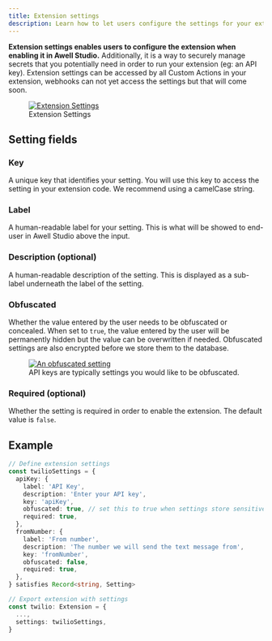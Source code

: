 ```yaml
---
title: Extension settings
description: Learn how to let users configure the settings for your extension
---
```


**Extension settings enables users to configure the extension when enabling it in Awell Studio.** Additionally, it is a way to securely manage secrets that you potentially need in order to run your extension (eg: an API key). Extension settings can be accessed by all Custom Actions in your extension, webhooks can not yet access the settings but that will come soon.

<figure className="w-full flex flex-col justify-center text-center relative">
  <div className="bg-white w-full sm:w-8/12 dark:sm:w-9/12 mx-auto rounded-md dark:p-12 mx-auto">
    <a
      href="https://res.cloudinary.com/da7x4rzl4/image/upload/v1678793819/Developer%20portal/ExtensionSettings.png"
      target="_blank"
      title="Extension Settings"
    >
      <img
        src="https://res.cloudinary.com/da7x4rzl4/image/upload/v1678793819/Developer%20portal/ExtensionSettings.png"
        alt="Extension Settings"
      />
    </a>
  </div>
  <figcaption className="dark:text-slate-400 pt-4">
    Extension Settings
  </figcaption>
</figure>

## Setting fields

### Key

A unique key that identifies your setting. You will use this key to access the setting in your extension code. We recommend using a camelCase string.

### Label

A human-readable label for your setting. This is what will be showed to end-user in Awell Studio above the input.

### Description (optional)

A human-readable description of the setting. This is displayed as a sub-label underneath the label of the setting.

### Obfuscated

Whether the value entered by the user needs to be obfuscated or concealed. When set to `true`, the value entered by the user will be permanently hidden but the value can be overwritten if needed. Obfuscated settings are also encrypted before we store them to the database.

<figure className="w-full flex flex-col justify-center text-center relative">
  <div className="">
    <a
      href="https://res.cloudinary.com/da7x4rzl4/image/upload/v1678352315/Developer%20portal/obfuscated_setting.png"
      target="_blank"
      title="An obfuscated setting"
    >
      <img
        src="https://res.cloudinary.com/da7x4rzl4/image/upload/v1678352315/Developer%20portal/obfuscated_setting.png"
        alt="An obfuscated setting"
        className="w-full sm:w-9/12 mx-auto rounded-md"
      />
    </a>
  </div>
  <figcaption className="dark:text-slate-400 pt-2">
    API keys are typically settings you would like to be obfuscated.
  </figcaption>
</figure>

### Required (optional)

Whether the setting is required in order to enable the extension. The default value is `false`.

## Example

```typescript
// Define extension settings
const twilioSettings = {
  apiKey: {
    label: 'API Key',
    description: 'Enter your API key',
    key: 'apiKey',
    obfuscated: true, // set this to true when settings store sensitive data
    required: true,
  },
  fromNumber: {
    label: 'From number',
    description: 'The number we will send the text message from',
    key: 'fromNumber',
    obfuscated: false,
    required: true,
  },
} satisfies Record<string, Setting>

// Export extension with settings
const twilio: Extension = {
  ...,
  settings: twilioSettings,
}
```
